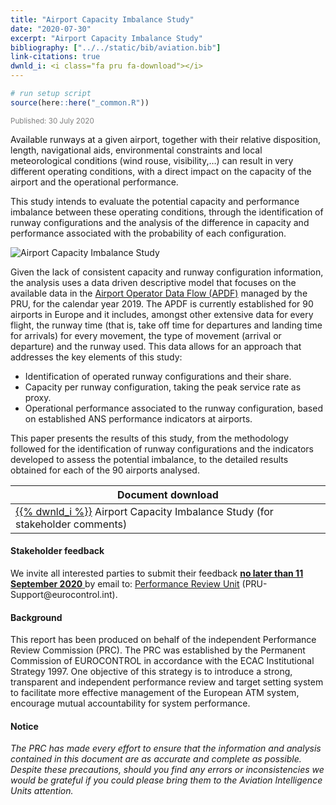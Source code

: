 ```yaml
---
title: "Airport Capacity Imbalance Study"
date: "2020-07-30"
excerpt: "Airport Capacity Imbalance Study"
bibliography: ["../../static/bib/aviation.bib"]
link-citations: true
dwnld_i: <i class="fa pru fa-download"></i>
---
```

```r
# run setup script
source(here::here("_common.R"))
```
<small><p style="color:#808080">Published: 30 July 2020</p></small>
<div class="container">
<div class="row align-items-start">
<div class="col-sm-9">
Available runways at a given airport, together with their relative disposition, length, 
navigational aids, environmental constraints and local meteorological conditions 
(wind rouse, visibility,…) can result in very different operating conditions, with a 
direct impact on the capacity of the airport and the operational performance.<br>

This study intends to evaluate the potential capacity and performance imbalance 
between these operating conditions, through the identification of runway configurations 
and the analysis of the difference in capacity and performance associated with the 
probability of each configuration.

</div>
<div class="col-sm-3">
<div class="card border-0">
  <img class="card-img-top" src="/images/cap/ectl_cap_apt.jpg" alt="Airport Capacity Imbalance Study">
</div></div></div></div>

<div class="container">
Given the lack of consistent capacity and runway configuration information, the analysis 
uses a data driven descriptive model that focuses on the available data in the [Airport 
Operator Data Flow (APDF)](/acronym/apdf/) managed by the PRU, for the calendar year 2019.
The APDF is currently established for 90 airports in Europe and it includes, 
amongst other extensive data for every flight, the runway time (that is, take off time for 
departures and landing time for arrivals) for every movement, the type of movement 
(arrival or departure) and the runway used. This data allows for an approach that addresses 
the key elements of this study:

* Identification of operated runway configurations and their share.
* Capacity per runway configuration, taking the peak service rate as proxy.
* Operational performance associated to the runway configuration, based on established ANS performance indicators at airports.

This paper presents the results of this study, from the methodology followed for the identification of runway configurations 
and the indicators developed to assess the potential imbalance, to the detailed results obtained for each of the 90 airports 
analysed.

| Document download                      |
|--------------------------------|
| [{{% dwnld_i %}}][apt_cap_res] Airport Capacity Imbalance Study (for stakeholder comments) | 
</div>

#### Stakeholder feedback
<div class="container">
We invite all interested parties to submit their feedback <ins>**no later than 11 September 2020** </ins>by email to: [Performance Review Unit](mailto:PRU-Support@eurocontrol.int)
(PRU-Support@eurocontrol.int).

#### Background
This report has been produced on behalf of the independent Performance Review Commission (PRC). 
The PRC was established by the Permanent Commission of EUROCONTROL in accordance with the ECAC Institutional Strategy 1997. 
One objective of this strategy is to introduce a strong, transparent and independent performance review and target setting 
system to facilitate more effective management of the European ATM system, encourage mutual accountability for system performance.

#### Notice
*The PRC has made every effort to ensure that the information and analysis contained in this document are as accurate and 
complete as possible. Despite these precautions, should you find any errors or inconsistencies we would be grateful if you 
could please bring them to the Aviation Intelligence Units attention.*

</div>

[apt_cap_res]: /library/TN_Airport_Capacity_Imbalance_consultation.pdf "Airport Capacity Imbalance Study"